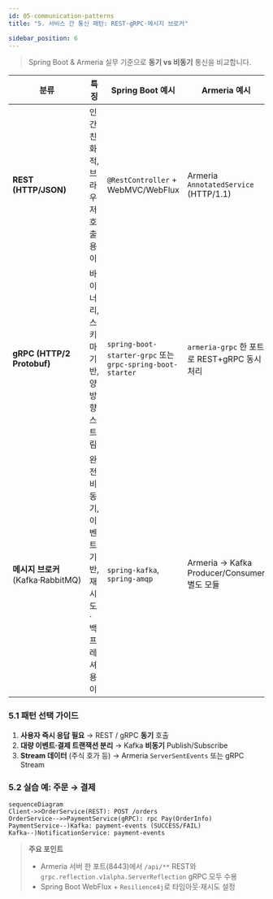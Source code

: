 ```yaml
---
id: 05-communication-patterns
title: "5. 서비스 간 통신 패턴: REST·gRPC·메시지 브로커"

sidebar_position: 6
---
```


> Spring Boot & Armeria 실무 기준으로 **동기 vs 비동기** 통신을 비교합니다.

| 분류                                   | 특징                                           | Spring Boot 예시                                           | Armeria 예시                                 |
| -------------------------------------- | ---------------------------------------------- | ---------------------------------------------------------- | -------------------------------------------- |
| **REST (HTTP/JSON)**                   | 인간 친화적, 브라우저 호출 용이                | `@RestController` + WebMVC/WebFlux                         | Armeria `AnnotatedService` (HTTP/1.1)        |
| **gRPC (HTTP/2 Protobuf)**             | 바이너리, 스키마 기반, 양방향 스트림           | `spring-boot-starter-grpc` 또는 `grpc-spring-boot-starter` | `armeria-grpc` 한 포트로 REST+gRPC 동시 처리 |
| **메시지 브로커**<br/>(Kafka·RabbitMQ) | 완전 비동기, 이벤트 기반, 재시도·백프레셔 용이 | `spring-kafka`, `spring-amqp`                              | Armeria → Kafka Producer/Consumer 별도 모듈  |

### 5.1 패턴 선택 가이드

1. **사용자 즉시 응답 필요** → REST / gRPC **동기** 호출
2. **대량 이벤트·결제 트랜잭션 분리** → Kafka **비동기** Publish/Subscribe
3. **Stream 데이터** (주식 호가 등) → Armeria `ServerSentEvents` 또는 gRPC Stream

### 5.2 실습 예: 주문 → 결제

```mermaid
sequenceDiagram
Client->>OrderService(REST): POST /orders
OrderService-->>PaymentService(gRPC): rpc Pay(OrderInfo)
PaymentService--)Kafka: payment-events (SUCCESS/FAIL)
Kafka--)NotificationService: payment-events
```

> **주요 포인트**
>
> - Armeria 서버 한 포트(8443)에서 `/api/**` REST와 `grpc.reflection.v1alpha.ServerReflection` gRPC 모두 수용
> - Spring Boot WebFlux + `Resilience4j`로 타임아웃·재시도 설정
